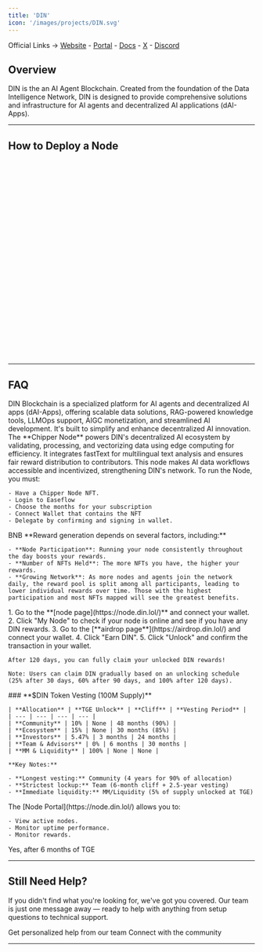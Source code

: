 ```yaml
---
title: 'DIN'
icon: '/images/projects/DIN.svg'
---
```


Official Links → [Website](https://din.lol/) - [Portal](https://node.din.lol/) - [Docs](https://docs.din.lol/) - [X](https://x.com/din_lol_) - [Discord](https://discord.com/invite/dinlol)

## Overview

DIN is the an AI Agent Blockchain. Created from the foundation of the Data Intelligence Network, DIN is designed to provide comprehensive solutions and infrastructure for AI agents and decentralized AI applications (dAI-Apps).

---
## How to Deploy a Node
<Frame caption="">
  <iframe 
    width="100%" 
    height="400" 
    title="DIN Chipper Node" 
    frameBorder="0" 
    allow="accelerometer; autoplay; clipboard-write; encrypted-media; gyroscope; picture-in-picture" 
    allowFullScreen>
  </iframe>
</Frame>

---

## FAQ
<AccordionGroup>
  <Accordion title="What is DIN?">
    DIN Blockchain is a specialized platform for AI agents and decentralized AI apps (dAI-Apps), offering scalable data solutions, RAG-powered knowledge tools, LLMOps support, AIGC monetization, and streamlined AI development. It's built to simplify and enhance decentralized AI innovation.
  </Accordion>
  
  <Accordion title="What are Chipper Nodes?">
    The **Chipper Node** powers DIN's decentralized AI ecosystem by validating, processing, and vectorizing data using edge computing for efficiency. It integrates fastText for multilingual text analysis and ensures fair reward distribution to contributors. This node makes AI data workflows accessible and incentivized, strengthening DIN's network.
  </Accordion>
  
  <Accordion title="How to setup and run Chipper Nodes?">
    To run the Node, you must:
    
    - Have a Chipper Node NFT.
    - Login to Easeflow
    - Choose the months for your subscription
    - Connect Wallet that contains the NFT
    - Delegate by confirming and signing in wallet.
  </Accordion>
  
  <Accordion title="On what chain is the project running?">
    BNB
  </Accordion>
  
  <Accordion title="How to earn rewards?">
    **Reward generation depends on several factors, including:**
    
    - **Node Participation**: Running your node consistently throughout the day boosts your rewards.
    - **Number of NFTs Held**: The more NFTs you have, the higher your rewards.
    - **Growing Network**: As more nodes and agents join the network daily, the reward pool is split among all participants, leading to lower individual rewards over time. Those with the highest participation and most NFTs mapped will see the greatest benefits.
  </Accordion>
  
  <Accordion title="How do I claim rewards?">
    1. Go to the **[node page](https://node.din.lol/)** and connect your wallet.
    2. Click "My Node" to check if your node is online and see if you have any DIN rewards.
    3. Go to the [**airdrop page**](https://airdrop.din.lol/) and connect your wallet.
    4. Click "Earn DIN".
    5. Click "Unlock" and confirm the transaction in your wallet.
    
    After 120 days, you can fully claim your unlocked DIN rewards!
    
    Note: Users can claim DIN gradually based on an unlocking schedule (25% after 30 days, 60% after 90 days, and 100% after 120 days).
  </Accordion>
  
  <Accordion title="How is the vesting schedule structured?">
    ### **$DIN Token Vesting (100M Supply)**
    
    | **Allocation** | **TGE Unlock** | **Cliff** | **Vesting Period** |
    | --- | --- | --- | --- |
    | **Community** | 10% | None | 48 months (90%) |
    | **Ecosystem** | 15% | None | 30 months (85%) |
    | **Investors** | 5.47% | 3 months | 24 months |
    | **Team & Advisors** | 0% | 6 months | 30 months |
    | **MM & Liquidity** | 100% | None | None |
    
    **Key Notes:**
    
    - **Longest vesting:** Community (4 years for 90% of allocation)
    - **Strictest lockup:** Team (6-month cliff + 2.5-year vesting)
    - **Immediate liquidity:** MM/Liquidity (5% of supply unlocked at TGE)
  </Accordion>
  
  <Accordion title="Where can I monitor my node?">
    The [Node Portal](https://node.din.lol/) allows you to:
    
    - View active nodes.
    - Monitor uptime performance.
    - Monitor rewards.
  </Accordion>
  
  <Accordion title="Are the NFTs transferable? If yes, after how long?">
    Yes, after 6 months of TGE
  </Accordion>
</AccordionGroup>

---

## Still Need Help?

If you didn't find what you're looking for, we've got you covered. Our team is just one message away — ready to help with anything from setup questions to technical support.

<CardGroup cols={2}>
  <Card title="Open Support Ticket" icon="rectangle-stack" href="https://discord.com/channels/1217243890352914552/1220638161407836241">
    Get personalized help from our team
  </Card>
  <Card title="Join Discord" icon="message-circle" href="https://discord.com/invite/JDkD4EaqcZ">
    Connect with the community
  </Card>
</CardGroup>

--- 
